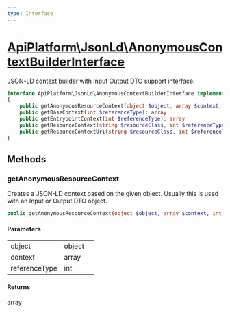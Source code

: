 ```yaml
---
type: Interface
---
```


# [ApiPlatform\JsonLd\AnonymousContextBuilderInterface](/docs/v3.1/reference/JsonLd/AnonymousContextBuilderInterface)

JSON-LD context builder with Input Output DTO support interface.


```php
interface ApiPlatform\JsonLd\AnonymousContextBuilderInterface implements `<a href="/docs/v3.1/reference/JsonLd/ContextBuilderInterface">ApiPlatform\JsonLd\ContextBuilderInterface</a>`
{
    public getAnonymousResourceContext(object $object, array $context, int $referenceType): array
    public getBaseContext(int $referenceType): array
    public getEntrypointContext(int $referenceType): array
    public getResourceContext(string $resourceClass, int $referenceType): array
    public getResourceContextUri(string $resourceClass, int $referenceType): string
}
```
## Methods

### getAnonymousResourceContext

Creates a JSON-LD context based on the given object.
Usually this is used with an Input or Output DTO object.

```php
public getAnonymousResourceContext(object $object, array $context, int $referenceType): array
```

#### Parameters

<table><tbody>
<tr><td>object</td><td>object</td><td></td></tr><tr><td>context</td><td>array</td><td></td></tr><tr><td>referenceType</td><td>int</td><td></td></tr>
</tbody>
</table>

#### Returns

array
